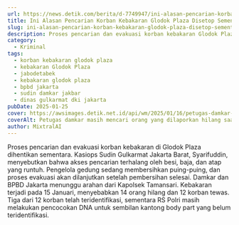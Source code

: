 ```yaml
---
url: https://news.detik.com/berita/d-7749947/ini-alasan-pencarian-korban-kebakaran-glodok-plaza-disetop-sementara
title: Ini Alasan Pencarian Korban Kebakaran Glodok Plaza Disetop Sementara
slug: ini-alasan-pencarian-korban-kebakaran-glodok-plaza-disetop-sementara
description: Proses pencarian dan evakuasi korban kebakaran Glodok Plaza dihentikan sementara per hari ini. Ini alasannya.
category:
  - Kriminal
tags:
  - korban kebakaran glodok plaza
  - kebakaran Glodok Plaza
  - jabodetabek
  - kebakaran glodok plaza
  - bpbd jakarta
  - sudin damkar jakbar
  - dinas gulkarmat dki jakarta
pubDate: 2025-01-25
cover: https://awsimages.detik.net.id/api/wm/2025/01/16/petugas-damkar-masih-mencari-orang-yang-dilaporkan-hilang-saat-kebakaran-glodok-plaza-salah-satu-lantai-yang-disisir-ialah-lan_169.jpeg?wid=54&w=650&v=1&t=jpeg
coverAlt: Petugas damkar masih mencari orang yang dilaporkan hilang saat kebakaran Glodok Plaza. Salah satu lantai yang disisir ialah lantai 8. Begini penampakannya. (dok. Damkar Jakbar)
author: MixtralAI
---
```

Proses pencarian dan evakuasi korban kebakaran di Glodok Plaza dihentikan sementara. Kasiops Sudin Gulkarmat Jakarta Barat, Syarifuddin, menyebutkan bahwa akses pencarian terhalang oleh besi, baja, dan atap yang runtuh. Pengelola gedung sedang membersihkan puing-puing, dan proses evakuasi akan dilanjutkan setelah pembersihan selesai. Damkar dan BPBD Jakarta menunggu arahan dari Kapolsek Tamansari. Kebakaran terjadi pada 15 Januari, menyebabkan 14 orang hilang dan 12 korban tewas. Tiga dari 12 korban telah teridentifikasi, sementara RS Polri masih melakukan pencocokan DNA untuk sembilan kantong body part yang belum teridentifikasi.
